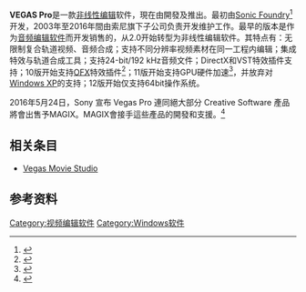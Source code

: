 {{redirect2|-{Sony Vegas}-|另外的Sony Vegas Movie Studio版本|Vegas Movie Studio}}
{{noteTA
|G1=IT
}}
{{Infobox software
| title                  = VEGAS Pro
| name                   = VEGAS Pro
| logo                   = File:Vegas Pro 19.svg
| logo_size              = 
| logo_alt               = 
| logo caption           = 
| screenshot             = 
| caption                = 
| collapsible            = 
| author                 = {{ubl
 | [[Sonic_Foundry|Sonic Foundry]] {{small|(1999–2003)}}
 | {{le|Sony Creative Software}} {{small|(2003–2016)}}
 | Magix {{small|(2016至今)}}
}}
| developer              = {{le|Magix}}
| released               = {{Start date|2003|01|25}}
| discontinued           = 
| latest release version = 19.0 (Build 341)
| latest release date    = {{Start date and age|df=yes|2021|08|18}}
| latest preview version = 
| latest preview date    = 
| frequently updated     = 
| status                 = 
| programming language   = [[C#|C#]]、[[JScript|JScript]]<ref>{{Cite web|url=http://www.vegascreativesoftware.com/us/downloads/|title=www.vegascreativesoftware.com/us/downloads|publisher=Listed in Script FAQ's.|access-date=2018-05-23|archive-date=2022-04-28|archive-url=https://web.archive.org/web/20220428044401/https://www.vegascreativesoftware.com/us/downloads/}}</ref>
| operating system       = [[Microsoft_Windows|Microsoft Windows]][[Windows_7|7]]及以上<ref name=techspec1>{{cite web|title=Vegas Pro 15: Technical Specifications|url=http://www.vegascreativesoftware.com/us/vegas-pro/specifications/|website=vegascreativesoftware.com|publisher=[[Vegas_Creative_Software|Vegas Creative Software]]|accessdate=2017-08-28|archive-date=2021-07-23|archive-url=https://web.archive.org/web/20210723095824/https://www.vegascreativesoftware.com/us/vegas-pro/specifications/}}</ref>
| platform               = [[x64|x64]]；<ref name=techspec1 />[[.NET_Framework|.NET Framework]] 4.0、[[QuickTime|QuickTime]] 7.1.6<ref name=techspec1 />
| size                   = 
| language               =[[英语|英语]]<br/>[[日语|日语]]<br/>[[法语|法语]]<br/>[[丹麦语|丹麦语]]<br/>[[西班牙语|西班牙语]] 
| genre                  = [[非线性编辑|非线性编辑]]
| license                = [[专有软件|专有软件]]
| website                = [https://www.vegascreativesoftware.com/us/ Vegas Creative Software]
| name_ol                = 
| engine                 =
}}

'''VEGAS Pro'''是一款[[非線性剪輯|非线性编辑]]软件，現在由{{le|Magix}}開發及推出。最初由[[Sonic_Foundry|Sonic Foundry]]<ref>{{cite web | url =http://www.pcworld.com/article/110570/sony_buys_sonic_foundry_products.html | title =Sony Buys Sonic Foundry Products | author =Marc Ferranti, [[IDG|IDG News Service]] | date =2003-05-23 | publisher =[[pcworld.com|pcworld.com]] | accessdate =2009-12-07 | language =en | deadurl =yes | archiveurl =https://web.archive.org/web/20090126055646/http://www.pcworld.com/article/110570/sony_buys_sonic_foundry_products.html | archivedate =2009-01-26 }}</ref>开发，2003年至2016年間由索尼旗下子公司{{le|Sony Creative Software}}负责开发维护工作。最早的版本是作为[[音频编辑软件|音频编辑软件]]而开发销售的，从2.0开始转型为非线性编辑软件。其特点有：无限制复合轨道视频、音频合成；支持不同分辨率视频素材在同一工程内编辑；集成特效与轨道合成工具；支持24-bit/192 kHz音频文件；DirectX和VST特效插件支持；10版开始支持[[OFX|OFX]]特效插件<ref>{{cite web |url=http://dspcdn.sonycreativesoftware.com/releasenotes/vegaspro100e_readme_enu.htm |title=存档副本 |accessdate=2013-12-14 |deadurl=yes |archiveurl=https://web.archive.org/web/20131017053322/http://dspcdn.sonycreativesoftware.com/releasenotes/vegaspro100e_readme_enu.htm |archivedate=2013-10-17 }}</ref>；11版开始支持GPU硬件加速<ref>{{cite web |url=http://dspcdn.sonycreativesoftware.com/releasenotes/vegaspro11.0.700_readme_enu.htm |title=存档副本 |accessdate=2013-12-14 |deadurl=yes |archiveurl=https://web.archive.org/web/20130206222634/http://dspcdn.sonycreativesoftware.com/releasenotes/vegaspro11.0.700_readme_enu.htm |archivedate=2013-02-06 }}</ref>，并放弃对[[Windows_XP|Windows XP]]的支持；12版开始仅支持64bit操作系统。

2016年5月24日，Sony 宣布 Vegas Pro 連同絕大部分 Creative Software 產品將會出售予MAGIX。MAGIX會接手這些產品的開發和支援。<ref>{{Cite web |url=http://www.engadget.com/2016/05/24/sony-sells-media-software-to-magix/ |title=存档副本 |access-date=2016-06-14 |archive-date=2019-10-29 |archive-url=https://web.archive.org/web/20191029193359/https://www.engadget.com/2016/05/24/sony-sells-media-software-to-magix/ }}</ref>

==相关条目==
*[[Vegas_Movie_Studio|Vegas Movie Studio]]

==参考资料==
<references/>

{{視訊編輯程式}}

[[Category:视频编辑软件|Category:视频编辑软件]]
[[Category:Windows软件|Category:Windows软件]]